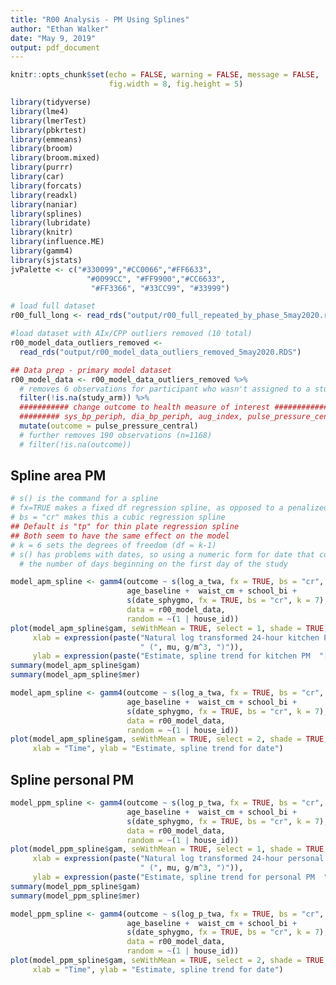```yaml
---
title: "R00 Analysis - PM Using Splines"
author: "Ethan Walker"
date: "May 9, 2019"
output: pdf_document
---
```


```r
knitr::opts_chunk$set(echo = FALSE, warning = FALSE, message = FALSE, 
                      fig.width = 8, fig.height = 5)
```


```r
library(tidyverse)
library(lme4)
library(lmerTest)
library(pbkrtest)
library(emmeans)
library(broom)
library(broom.mixed)
library(purrr)
library(car)
library(forcats)
library(readxl)
library(naniar)
library(splines)
library(lubridate)
library(knitr)
library(influence.ME)
library(gamm4)
library(sjstats)
jvPalette <- c("#330099","#CC0066","#FF6633", 
                 "#0099CC", "#FF9900","#CC6633",
                  "#FF3366", "#33CC99", "#33999")
```

```r
# load full dataset
r00_full_long <- read_rds("output/r00_full_repeated_by_phase_5may2020.rds")

#load dataset with AIx/CPP outliers removed (10 total)
r00_model_data_outliers_removed <-
  read_rds("output/r00_model_data_outliers_removed_5may2020.RDS")
```

```r
## Data prep - primary model dataset
r00_model_data <- r00_model_data_outliers_removed %>% 
  # removes 6 observations for participant who wasn't assigned to a study arm
  filter(!is.na(study_arm)) %>% 
  ########### change outcome to health measure of interest ######################
  ######### sys_bp_periph, dia_bp_periph, aug_index, pulse_pressure_central
  mutate(outcome = pulse_pressure_central) 
  # further removes 190 observations (n=1168)
  # filter(!is.na(outcome))
```


## Spline area PM
```r
# s() is the command for a spline
# fx=TRUE makes a fixed df regression spline, as opposed to a penalized spline
# bs = "cr" makes this a cubic regression spline
## Default is "tp" for thin plate regression spline
## Both seem to have the same effect on the model
# k = 6 sets the degrees of freedom (df = k-1)
# s() has problems with dates, so using a numeric form for date that counts up 
  # the number of days beginning on the first day of the study

model_apm_spline <- gamm4(outcome ~ s(log_a_twa, fx = TRUE, bs = "cr", k = 6) + 
                          age_baseline +  waist_cm + school_bi + 
                          s(date_sphygmo, fx = TRUE, bs = "cr", k = 7), 
                          data = r00_model_data,
                          random = ~(1 | house_id))
plot(model_apm_spline$gam, seWithMean = TRUE, select = 1, shade = TRUE,
     xlab = expression(paste("Natural log transformed 24-hour kitchen PM"[2.5], 
                             " (", mu, g/m^3, ")")),
     ylab = expression(paste("Estimate, spline trend for kitchen PM  "[2.5], " (mmHg)")))
summary(model_apm_spline$gam)
summary(model_apm_spline$mer)

model_apm_spline <- gamm4(outcome ~ s(log_a_twa, fx = TRUE, bs = "cr", k = 6) + 
                          age_baseline +  waist_cm + school_bi + 
                          s(date_sphygmo, fx = TRUE, bs = "cr", k = 7), 
                          data = r00_model_data,
                          random = ~(1 | house_id))
plot(model_apm_spline$gam, seWithMean = TRUE, select = 2, shade = TRUE,
     xlab = "Time", ylab = "Estimate, spline trend for date")
```

\pagebreak  

## Spline personal PM
```r
model_ppm_spline <- gamm4(outcome ~ s(log_p_twa, fx = TRUE, bs = "cr", k = 6) + 
                          age_baseline +  waist_cm + school_bi + 
                          s(date_sphygmo, fx = TRUE, bs = "cr", k = 7), 
                          data = r00_model_data,
                          random = ~(1 | house_id))
plot(model_ppm_spline$gam, seWithMean = TRUE, select = 1, shade = TRUE,
     xlab = expression(paste("Natural log transformed 24-hour personal PM"[2.5], 
                             " (", mu, g/m^3, ")")),
     ylab = expression(paste("Estimate, spline trend for personal PM  "[2.5], " (mmHg)")))
summary(model_ppm_spline$gam)
summary(model_ppm_spline$mer)

model_ppm_spline <- gamm4(outcome ~ s(log_p_twa, fx = TRUE, bs = "cr", k = 6) + 
                          age_baseline +  waist_cm + school_bi + 
                          s(date_sphygmo, fx = TRUE, bs = "cr", k = 7), 
                          data = r00_model_data,
                          random = ~(1 | house_id))
plot(model_ppm_spline$gam, seWithMean = TRUE, select = 2, shade = TRUE,
     xlab = "Time", ylab = "Estimate, spline trend for date")
```
